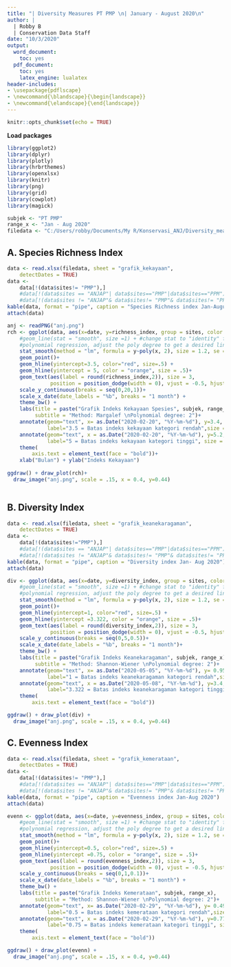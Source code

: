 ```yaml
---
title: "| Diversity Measures PT PMP \n| January - August 2020\n"
author: |
  | Robby B
  | Conservation Data Staff
date: "10/3/2020"
output:
  word_document:
    toc: yes
  pdf_document:
    toc: yes
    latex_engine: lualatex
header-includes:
- \usepackage{pdflscape}
- \newcommand{\blandscape}{\begin{landscape}}
- \newcommand{\elandscape}{\end{landscape}}
---
```


```r
knitr::opts_chunk$set(echo = TRUE)
```

**Load packages**

```r
library(ggplot2)
library(dplyr)
library(plotly)
library(hrbrthemes)
library(openxlsx)
library(knitr)
library(png)
library(grid)
library(cowplot)
library(magick)
```

```r
subjek <- "PT PMP"
range_x <- "Jan - Aug 2020"
filedata <- "C:/Users/robby/Documents/My R/Konservasi_ANJ/Diversity_measures/indeks_kehati/data_jml_spesies_ANJ.xlsx"
```

\newpage
## A. Species Richness Index 

```r
data <- read.xlsx(filedata, sheet = "grafik_kekayaan",
    detectDates = TRUE)
data <- 
    data[!(data$sites!= "PMP"),]
    #data[!(data$sites == "ANJAP"| data$sites=="PMP"|data$sites=="PPM"),]
    #data[!(data$sites != "ANJAP"& data$sites!= "PMP"& data$sites!= "PPM"),]
kable(data, format = "pipe", caption = "Species Richness index Jan-August 2020")
attach(data)
```

\newpage
\blandscape

```r
anj <- readPNG("anj.png")
rch <- ggplot(data, aes(x=date, y=richness_index, group = sites, color = sites )) +
    #geom_line(stat = "smooth", size =1) + #change stat to "identity" for straight line
    #polynomial regression, adjust the poly degree to get a desired line of best fit.
    stat_smooth(method = "lm", formula = y~poly(x, 2), size = 1.2, se = F)+ 
    geom_point()+
    geom_hline(yintercept=3.5, color="red", size=.5) +
    geom_hline(yintercept = 5, color = "orange", size = .5)+
    geom_text(aes(label = round(richness_index,2)), size = 3, 
              position = position_dodge(width = 0), vjust = -0.5, hjust = 0) +
    scale_y_continuous(breaks = seq(0,20,1))+
    scale_x_date(date_labels = "%b", breaks = "1 month") +
    theme_bw() + 
    labs(title = paste("Grafik Indeks Kekayaan Spesies", subjek, range_x), 
         subtitle = "Method: Margalef \nPolynomial degree: 2")+
    annotate(geom="text", x= as.Date("2020-02-20", "%Y-%m-%d"), y=3.4, 
             label="3.5 = Batas indeks kekayaan kategori rendah",size = 3)+
    annotate(geom="text", x = as.Date("2020-02-20", "%Y-%m-%d"), y=5.2, 
             label="5 = Batas indeks kekayaan kategori tinggi", size = 3) +
    theme(
        axis.text = element_text(face = "bold"))+
    xlab("Bulan") + ylab("Indeks Kekayaan")
    
ggdraw() + draw_plot(rch)+
  draw_image("anj.png", scale = .15, x = 0.4, y=0.44)
    
```

\elandscape

\newpage
## B. Diversity Index

```r
data <- read.xlsx(filedata, sheet = "grafik_keanekaragaman",
    detectDates = TRUE)
data <- 
    data[!(data$sites!="PMP"),]
    #data[!(data$sites == "ANJAP"| data$sites=="PMP"|data$sites=="PPM"),]
    #data[!(data$sites != "ANJAP"& data$sites!= "PMP"& data$sites!= "PPM"),]
kable(data, format = "pipe", caption = "Diversity index Jan- Aug 2020")
attach(data)
```
\newpage
\blandscape

```r
div <- ggplot(data, aes(x=date, y=diversity_index, group = sites, color = sites )) +
    #geom_line(stat = "smooth", size =1) + #change stat to "identity" for straight line
    #polynomial regression, adjust the poly degree to get a desired line of best fit.
    stat_smooth(method = "lm", formula = y~poly(x, 2), size = 1.2, se = F)+ 
    geom_point()+
    geom_hline(yintercept=1, color="red", size=.5) +
    geom_hline(yintercept =3.322, color = "orange", size = .5)+
    geom_text(aes(label = round(diversity_index,2)), size = 3, 
              position = position_dodge(width = 0), vjust = -0.5, hjust = 0) +
    scale_y_continuous(breaks = seq(0,5,0.5))+
    scale_x_date(date_labels = "%b", breaks = "1 month")+
    theme_bw() + 
    labs(title = paste("Grafik Indeks Keanekaragaman", subjek, range_x), 
         subtitle = "Method: Shannon-Wiener \nPolynomial degree: 2")+
    annotate(geom="text", x= as.Date("2020-05-05", "%Y-%m-%d"), y= 0.95 , 
             label="1 = Batas indeks keanekaragaman kategori rendah",size = 3)+
    annotate(geom="text", x = as.Date("2020-05-08", "%Y-%m-%d"), y=3.4, 
             label="3.322 = Batas indeks keanekaragaman kategori tinggi", size = 3) +
    theme(
        axis.text = element_text(face = "bold"))

ggdraw() + draw_plot(div) +
  draw_image("anj.png", scale = .15, x = 0.4, y=0.44)
```

\elandscape

\newpage
## C. Evenness Index

```r
data <- read.xlsx(filedata, sheet = "grafik_kemerataan",
    detectDates = TRUE)
data <- 
    data[!(data$sites!= "PMP"),]
    #data[!(data$sites == "ANJAP"| data$sites=="PMP"|data$sites=="PPM"),]
    #data[!(data$sites != "ANJAP"& data$sites!= "PMP"& data$sites!= "PPM"),]
kable(data, format = "pipe", caption = "Evenness index Jan-Aug 2020")
attach(data)
```
\newpage
\blandscape

```r
evenn <- ggplot(data, aes(x=date, y=evenness_index, group = sites, color = sites )) +
    #geom_line(stat = "smooth", size =1) + #change stat to "identity" for straight line
    #polynomial regression, adjust the poly degree to get a desired line of best fit.
    stat_smooth(method = "lm", formula = y~poly(x, 2), size = 1.2, se = F)+ 
    geom_point()+
    geom_hline(yintercept=0.5, color="red", size=.5) +
    geom_hline(yintercept =0.75, color = "orange", size = .5)+
    geom_text(aes(label = round(evenness_index,2)), size = 3, 
              position = position_dodge(width = 0), vjust = -0.5, hjust = 0) +
    scale_y_continuous(breaks = seq(0,1,0.1))+
    scale_x_date(date_labels = "%b", breaks = "1 month") +
    theme_bw() + 
    labs(title = paste("Grafik Indeks Kemerataan", subjek, range_x), 
         subtitle = "Method: Shannon-Wiener \nPolynomial degree: 2")+
    annotate(geom="text", x= as.Date("2020-02-29", "%Y-%m-%d"), y= 0.49 , 
             label="0.5 = Batas indeks kemerataan kategori rendah",size = 3)+
    annotate(geom="text", x = as.Date("2020-02-29", "%Y-%m-%d"), y=0.77, 
             label="0.75 = Batas indeks kemerataan kategori tinggi", size = 3) +
    theme(
        axis.text = element_text(face = "bold"))

ggdraw() + draw_plot(evenn) +
  draw_image("anj.png", scale = .15, x = 0.4, y=0.44)
```

\elandscape